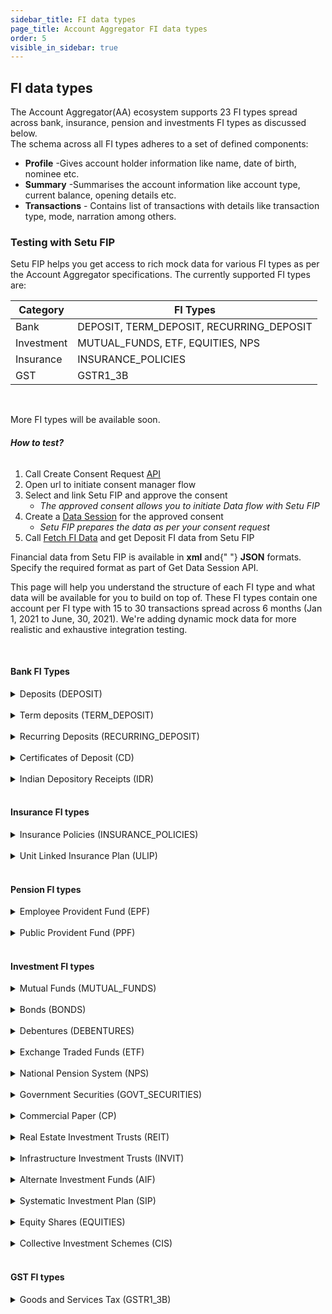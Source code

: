 ```yaml
---
sidebar_title: FI data types
page_title: Account Aggregator FI data types
order: 5
visible_in_sidebar: true
---
```


## FI data types

The Account Aggregator(AA) ecosystem supports 23 FI types spread across bank, insurance, pension and investments FI types as discussed below. <br/>
The schema across all FI types adheres to a set of defined components:

- **Profile** -Gives account holder information like name, date of birth, nominee etc.
- **Summary** -Summarises the account information like account type, current balance, opening details etc.
- **Transactions** - Contains list of transactions with details like transaction type, mode, narration among others.

### Testing with Setu FIP

Setu FIP helps you get access to rich mock data for various FI types as per the Account Aggregator specifications. The currently supported FI types are:

| **Category**  | **FI Types** |
| ------------- | ------------ |
| Bank          | DEPOSIT, TERM_DEPOSIT, RECURRING_DEPOSIT |
| Investment    | MUTUAL_FUNDS, ETF, EQUITIES, NPS |
| Insurance     | INSURANCE_POLICIES |
| GST           | GSTR1_3B |

<br/>

More FI types will be available soon.

###### **How to test?**

1. Call Create Consent Request [API](/data/account-aggregator/api-integration/consent-flow)
2. Open url to initiate consent manager flow
3. Select and link Setu FIP and approve the consent<br/>
   - _The approved consent allows you to initiate Data flow with Setu FIP_<br/>
4. Create a [Data Session](/data/account-aggregator/api-integration/data-apis#create-new-data-session-api) for the approved consent<br/>
   - _Setu FIP prepares the data as per your consent request_<br/>
5. Call [Fetch FI Data](/data/account-aggregator/api-integration/data-apis#create-new-data-session-api) and get Deposit FI data from Setu FIP<br/>

<Callout type="highlight">
  Financial data from Setu FIP is available in <strong>xml</strong> and{" "}
  <strong>JSON</strong> formats.
  <br /> Specify the required format as part of Get Data Session API.
</Callout>

<br />

This page will help you understand the structure of each FI type and what data will be available for you to build on top of. These FI types contain one account per FI type with 15 to 30 transactions spread across 6 months (Jan 1, 2021 to June, 30, 2021).
We're adding dynamic mock data for more realistic and exhaustive integration testing.

<br />

#### Bank FI Types

<Card padding="nano" shape="rounded">
  <details>
    <summary>
      <Text weight="600" marginBottom="none">
        Deposits (DEPOSIT)
      </Text>
    </summary>
    <CodeBlockWithCopy language="json">
      {`{
  "type" : "deposit",
  "masked_account_number": "XXXXXXX123",
  "link_ref_number": "123456789",
  "profile": {
    "holders": {
      "holder": [
        {
          "address": "4/1290, 785th Cross, 13rd Main, 7th Block, Bangalore - 569911",
          "ckycCompliance": "true",
          "dob": "24-07-1970",
          "email": "ram.sapan@gmail.com",
          "landline": "",
          "mobile": "91729391923",
          "name": "Ramkrishna Sapan",
          "nominee": "REGISTERED",
          "pan": "AAAPL1234C"
        }
      ],
      "type": "Single"
    }
  },
  "summary": {
    "balanceDateTime": "2021-06-22T13:20:00+05:30",
    "branch": "Jayanagar 7th Block",
    "currency": "INR",
    "currentBalance": "101666.33",
    "currentODLimit": "0",
    "drawingLimit": "0",
    "exchgeRate": "",
    "facility": "OD",
    "ifscCode": "APNB0001154",
    "micrCode": "500245646",
    "openingDate": "06-08-1999",
    "pending": {
      "amount": "0",
      "transactionType": "DEBIT"
    },
    "status": "ACTIVE",
    "type": "SAVINGS"
  },
  "transactions": {
    "endDate": "",
    "startDate": "",
    "transaction": [
      {
        "amount": "1239",
        "currentBalance": "62289.25",
        "mode": "UPI",
        "narration": "UPI/935314560764/getsimpl/simpl@axisbank/Axis Bank",
        "reference": "RFN00013383",
        "transactionTimestamp": "2021-04-01T13:20:14+05:30",
        "txnId": "M3258741",
        "type": "DEBIT",
        "valueDate": "2021-04-01"
      },
      .......
    ]
  }
}`}
    </CodeBlockWithCopy>
    <Element
      as="a"
      href="https://specifications.rebit.org.in/api_schema/account_aggregator/documentation/deposit_v1.2.html"
      target="_blank"
    >
      <Button kind="tertiary" padding="nano">
        View ReBIT schema &#8599;
      </Button>
    </Element>
  </details>
</Card>

<br />
<Card padding="nano" shape="rounded">
  <details>
    <summary>
      <Text weight="600" marginBottom="none">
        Term deposits (TERM_DEPOSIT)
      </Text>
    </summary>
    <CodeBlockWithCopy language="json">
      {`{
  "type": "term_deposit",
  "masked_account_number": "XXXXXXX123",
  "link_ref_number": "123456789",
  "profile": {
    "holders": {
      "holder": [
        {
          "address": "4/1290, 785th Cross, 13rd Main, 7th Block, Bangalore - 569911",
          "ckycCompliance": "true",
          "dob": "24-07-1970",
          "email": "ram.sapan@gmail.com",
          "landline": "",
          "mobile": "91729391923",
          "name": "Ramkrishna Sapan",
          "nominee": "REGISTERED",
          "pan": "AAAPL1234C"
        }
      ]
    }
  },
  "summary": {
    "accountType": "FIXED",
    "branch": "Jayanagar 7th Block",
    "compoundingFrequency": "HALF-YEARLY",
    "currentValue": "119845.90",
    "description": "",
    "ifsc": "APNB0001154",
    "interestComputation": "COMPOUND",
    "interestOnMaturity": "",
    "interestPayout": "HALF-YEARLY",
    "interestPeriodicPayoutAmount": "",
    "interestRate": "2",
    "maturityAmount": "10.0",
    "maturityDate": "12-11-2021",
    "openingDate": "06-08-2019",
    "principalAmount": "109890.98",
    "recurringAmount": "2453",
    "recurringDepositDay": "06-08-2019",
    "tenureDays": "180",
    "tenureMonths": "6",
    "tenureYears": "0.5"
  },
  "transactions": {
    "endDate": "",
    "startDate": "",
    "transaction": [
      {
        "amount": "1239",
        "currentBalance": "62289.25",
        "mode": "UPI",
        "narration": "UPI/935314560764/getsimpl/simpl@axisbank/Axis Bank",
        "reference": "RFN0TD0013383",
        "transactionTimestamp": "2021-04-01T13:20:14+05:30",
        "txnId": "TD3258741",
        "type": "DEBIT",
        "valueDate": "2021-04-01"
      },
      .......
    ]
  }
}`}
    </CodeBlockWithCopy>
    <Element
      as="a"
      href="https://specifications.rebit.org.in/api_schema/account_aggregator/documentation/term_deposit_v1.2.html"
      target="_blank"
    >
      <Button kind="tertiary" padding="nano">
        View ReBIT schema &#8599;
      </Button>
    </Element>
  </details>
</Card>

<br />
<Card padding="nano" shape="rounded">
  <details>
    <summary>
      <Text weight="600" marginBottom="none">
        Recurring Deposits (RECURRING_DEPOSIT)
      </Text>
    </summary>
    <CodeBlockWithCopy language="json">
      {`{
  "type": "recurring_deposit",
  "masked_account_number": "XXXXXXX123",
  "link_ref_number": "123456789",
  "profile": {
    "holders": {
      "holder": [
        {
          "address": "4/1290, 785th Cross, 13rd Main, 7th Block, Bangalore - 569911",
          "ckycCompliance": "true",
          "dob": "24-07-1970",
          "email": "ram.sapan@gmail.com",
          "landline": "",
          "mobile": "91729391923",
          "name": "Ramkrishna Sapan",
          "nominee": "REGISTERED",
          "pan": "AAAPL1234C"
        }
      ],
      "type": "JOINT"
    }
  },
  "summary": {
    "accountType": "FIXED",
    "branch": "Jayanagar 7th Block",
    "compoundingFrequency": "HALF-YEARLY",
    "currentValue": "119845.90",
    "description": "",
    "ifsc": "APNB0001154",
    "interestComputation": "COMPOUND",
    "interestOnMaturity": "",
    "interestPayout": "HALF-YEARLY",
    "interestPeriodicPayoutAmount": "",
    "interestRate": "2",
    "maturityAmount": "10.0",
    "maturityDate": "12-11-2021",
    "openingDate": "06-08-2019",
    "principalAmount": "109890.98",
    "recurringAmount": "2453",
    "recurringDepositDay": "06-08-2019",
    "tenureDays": "180",
    "tenureMonths": "6",
    "tenureYears": "0.5"
  },
  "transactions": {
    "endDate": "",
    "startDate": "",
    "transaction": [
      {
        "amount": "1239",
        "currentBalance": "62289.25",
        "mode": "UPI",
        "narration": "UPI/935314560764/getsimpl/simpl@axisbank/Axis Bank",
        "reference": "RFN0RD0013383",
        "transactionTimestamp": "2021-04-01T13:20:14+05:30",
        "txnId": "RD3258741",
        "type": "DEBIT",
        "valueDate": "2021-04-01"
      },
      .......
    ]
  }
}`}
    </CodeBlockWithCopy>
    <Element
      as="a"
      href="https://specifications.rebit.org.in/api_schema/account_aggregator/documentation/recurring_deposit_v1.2.html"
      target="_blank"
    >
      <Button kind="tertiary" padding="nano">
        View ReBIT schema &#8599;
      </Button>
    </Element>
  </details>
</Card>

<br />
<Card padding="nano" shape="rounded">
  <details>
    <summary>
      <Text weight="600" marginBottom="none">
        Certificates of Deposit (CD)
      </Text>
    </summary>
    <CodeBlockWithCopy language="json">
      {`{
  "type": "cd",
  "masked_account_number": "XXXXXXX123",
  "link_ref_number": "123456789",
  "profile": {
    "holders": {
      "holder": {
        "ckycCompliance": "true",
        "dematId": "Y68HS92S09S",
        "dob": "24-07-1980",
        "email": "manisha.34@gmail.com",
        "mobile": "91729391923",
        "name": "Manisha Vijayakumar",
        "nominee": "REGISTERED",
        "pan": "BYHPL1234T"
      }
    }
  },
  "summary": {
    "currentValue": "213000",
    "holdings": {
      "holding": {
        "companyName": "Deposits Registry Ltd.",
        "description": "",
        "faceValue": "230000",
        "isin": "DRL893455",
        "issueDate": "2021-02-12",
        "issuerName": "Mukesh Y",
        "lastTradedDate": "2021-04-12",
        "lastTradedRate": "2",
        "maturityDate": "2024-02-12",
        "scheme": "TERM",
        "symbol": "",
        "tenureDays": "120",
        "tenureMonths": "36",
        "tenureYears": "3",
        "yield": "6"
      },
      "type": "CD"
    },
    "investmentValue": "200000"
  },
  "transactions": {
    "endDate": "",
    "startDate": "",
    "transaction": [
      {
        "currency": "INR",
        "isin": "DRL893455",
        "narration": "",
        "otherTaxes": "34",
        "rate": "15000",
        "stt": "23",
        "totalCharge": "2450",
        "tradeValue": "1345",
        "transactionDateTime": "2021-01-12T13:20:00-05:00",
        "txnId": "CDR9084JED",
        "type": "BUY",
        "units": "1"
      },
      .......
    ]
  }
}`}
    </CodeBlockWithCopy>
    <Element
      as="a"
      href="https://specifications.rebit.org.in/api_schema/account_aggregator/documentation/cd.html"
      target="_blank"
    >
      <Button kind="tertiary" padding="nano">
        View ReBIT schema &#8599;
      </Button>
    </Element>
  </details>
</Card>

<br />
<Card padding="nano" shape="rounded">
  <details>
    <summary>
      <Text weight="600" marginBottom="none">
        Indian Depository Receipts (IDR)
      </Text>
    </summary>
    <CodeBlockWithCopy language="json">
      {`{
  "type": "idr",
  "masked_account_number": "XXXXXXX123",
  "link_ref_number": "123456789",
  "profile": {
    "holders": {
      "holder": {
        "ckycCompliance": "true",
        "dob": "24-07-1970",
        "email": "ram.sapan@gmail.com",
        "mobile": "91729391923",
        "name": "Ramkrishna Sapan",
        "nominee": "REGISTERED",
        "pan": "AAAPL1234C"
      }
    }
  },
  "summary": {
    "currentValue": "23459.0",
    "investment": {
      "holdings": {
        "holding": {
          "description": "",
          "investmentDateTime": "2021-04-12T13:20:00-05:00",
          "isin": "APNDR",
          "issuerName": "APNA Depository Receipts",
          "lastTradedPrice": "70",
          "rate": "6",
          "units": "30"
        },
        "type": "DEMAT"
      }
    },
    "investmentValue": "12000.0"
  },
  "transactions": {
    "endDate": "",
    "startDate": "",
    "transaction": [
      {
        "companyName": "",
        "exchange": "BSE",
        "isin": "INUS-000402625-0",
        "narration": "",
        "orderId": "ORD98703245",
        "otherCharges": "109",
        "rate": "8",
        "shareHolerEquityType": "COMMON-STOCK",
        "symbol": "",
        "totalCharge": "100",
        "tradeId": "TIDR76TY90",
        "tradeValue": "109",
        "transactionDateTime": "2021-04-12T13:20:00-05:00",
        "txnId": "M59555532",
        "type": "BUY",
        "units": "10"
      },
      .......
    ]
  }
}`}
    </CodeBlockWithCopy>
    <Element
      as="a"
      href="https://specifications.rebit.org.in/api_schema/account_aggregator/documentation/idr.html"
      target="_blank"
    >
      <Button kind="tertiary" padding="nano">
        View ReBIT schema &#8599;
      </Button>
    </Element>
  </details>
</Card>

<br />

#### Insurance FI types

<Card padding="nano" shape="rounded">
  <details>
    <summary>
      <Text weight="600" marginBottom="none">
        Insurance Policies (INSURANCE_POLICIES)
      </Text>
    </summary>
    <CodeBlockWithCopy language="json">
      {`{
  "type" : "insurance_policies",
  "masked_account_number": "XXXXXXX123",
  "link_ref_number": "123456789",
  "profile": {
    "holders": {
      "holder": [
        {
          "ckycCompliance": "true",
          "dob": "24-07-1980",
          "email": "manisha.34@gmail.com",
          "mobile": "91729391923",
          "name": "Manisha Vijayakumar",
          "nominee": "REGISTERED",
          "pan": "BYHPL1234T",
          "rank": "1"
        }
      ],
      "type": "JOINT"
    },
    "riders": {
      "rider": [
        {
          "policyEndDate": "12-03-2033",
          "policyStartDate": "12-03-2021",
          "premiumAmount": "1600000",
          "riderType": "Waiver of premium",
          "sumAssured": "1500000",
          "tenureMonths": "144",
          "tenureYears": "12"
        }
      ]
    }
  },
  "summary": {
    "contractClauses": {
      "contractClause": [
        {
          "amount": "75000",
          "conditions": "",
          "description": "",
          "exlcusions": "",
          "subLimit": "",
          "title": "Children Plan"
        }
      ]
    },
    "coverAmount": "1300000",
    "coverType": "BUILDING",
    "covers": {
      "cover": [
        {
          "amount": "120000",
          "description": ""
        }
      ]
    },
    "eiaNumber": "TY67HG5THL",
    "maturityBenefit": "",
    "maturityDate": "2004-04-12",
    "moneyBacks": {
      "moneyBack": [
        {
          "amount": "1000",
          "date": "12-03-28",
          "description": ""
        }
      ]
    },
    "policyName": "APNA Life Insurance",
    "policyNumber": "APNI789008",
    "policyStartDate": "12-03-2021",
    "policyType": "CHILDREN_PLAN",
    "premiumAmount": "1600000",
    "premiumFrequency": "HALF_YEARLY",
    "premiumPaymentMonths": "24",
    "premiumPaymentYears": "2",
    "sumAssured": "1500000",
    "tenureMonths": "144",
    "tenureYears": "12"
  },
  "transactions": {
    "endDate": "",
    "startDate": "",
    "transaction": [
      {
        "amount": "5000",
        "narration": "BIL/BPAY/001982030055/BSE ISIP/BSE000000034260 ",
        "txnDate": "2021-05-09T18:33:56+05:30",
        "txnId": "M69761383",
        "type": "BONUS"
      },
      .......
    ]
  }
}`}
    </CodeBlockWithCopy>
    <Element
      as="a"
      href="https://specifications.rebit.org.in/api_schema/account_aggregator/documentation/insurance_policies.html"
      target="_blank"
    >
      <Button kind="tertiary" padding="nano">
        View ReBIT schema &#8599;
      </Button>
    </Element>
  </details>
</Card>

<br />

<Card padding="nano" shape="rounded">
  <details>
    <summary>
      <Text weight="600" marginBottom="none">
        Unit Linked Insurance Plan (ULIP)
      </Text>
    </summary>
    <CodeBlockWithCopy language="json">
      {`{
  "type" : "ulip",
  "masked_account_number": "XXXXXXX123",
  "link_ref_number": "123456789",
  "profile": {
    "holders": {
      "type": "JOINT",
      "holder": {
        "ckycCompliance": "true",
        "dob": "24-07-1980",
        "email": "manisha.34@gmail.com",
        "mobile": "91729391923",
        "name": "Manisha Vijayakumar",
        "nominee": "REGISTERED",
        "pan": "BYHPL1234T",
        "dematId": "A8SD39DSD"
      }
    },
    "riders": {
      "rider": {
        "riderType": "Waiver of premium",
        "sumAssured": "1000",
        "tenureYears": "2",
        "tenureMonths": "24",
        "policyStartDate": "2021-01-12",
        "policyEndDate": "2023-01-12",
        "premiumAmount": "200000",
        "description": ""
      }
    }
  },
  "summary": {
    "type": "HEALTH",
    "productName": "HEALTH INSURANCE",
    "productDescription": "",
    "sumAssured": "209000",
    "tenureYears": "2",
    "tenureMonths": "24",
    "premiumAmount": "100",
    "policyStartDate": "2021-01-12",
    "policyMaturityDate": "2023-01-12",
    "premiumFrequency": "HALF_YEARLY",
    "premiumPaymentYears": "1",
    "premiumPaymentMonths": "12",
    "nextPremiumDueDate": "2021-01-12",
    "holdings": {
      "holding": {
        "name": "APNA Insurance",
        "type": "BALANCED",
        "units": "2",
        "cost": "200",
        "nav": "",
        "allocationPercentage": "4",
        "premiumAllocation": "5",
        "currentValue": "2090",
        "description": ""
      }
    }
  },
  "transactions": {
    "endDate": "",
    "startDate": "",
    "transaction": [
      {
        "txnDate": "2021-01-09T18:33:56+05:30",
        "txnId": "M69761383",
        "fundName": "",
        "units": "2",
        "nav": "10",
        "navDate": "2021-04-12",
        "cost": "1000",
        "premium": "200",
        "premiumAllocationCharge": "20",
        "otherCharges": "10",
        "type": "CHANGES_IN_MATURITY_DATE",
        "narration": ""
      },
      .......
    ]
  }
}`}
    </CodeBlockWithCopy>
    <Element
      as="a"
      href="https://specifications.rebit.org.in/api_schema/account_aggregator/documentation/others_ulip.html"
      target="_blank"
    >
      <Button kind="tertiary" padding="nano">
        View ReBIT schema &#8599;
      </Button>
    </Element>
  </details>
</Card>

<br />

#### Pension FI types

<Card padding="nano" shape="rounded">
  <details>
    <summary>
      <Text weight="600" marginBottom="none">
        Employee Provident Fund (EPF)
      </Text>
    </summary>
    <CodeBlockWithCopy language="json">
      {`{
  "type" : "epf",
  "masked_account_number": "XXXXXXX123",
  "link_ref_number": "123456789",
  "profile": {
    "holders": {
      "holder": {
        "ckycCompliance": "true",
        "dob": "24-07-1989",
        "email": "gpatel.1234@gmail.com",
        "mobile": "91729391923",
        "name": "Gurmeet Patel",
        "nominee": "REGISTERED",
        "pan": "BTHPL6749C"
      }
    }
  },
  "summary": {
    "currentBalance": "280000",
    "employeeBalance": "100000",
    "employerBalance": "200000",
    "establishmentId": "ISI-PS-23943",
    "establishmentName": "Public Services Ltd.",
    "openingDate": "2011-01-12",
    "totalBalance": "300300"
  },
  "transactions": {
    "endDate": "",
    "startDate": "",
    "transaction": [
      {
        "employeeDepositAmount": "1239",
        "employeeWithdrawalAmount": "500",
        "employerDepositAmount": "1000",
        "employerWithdrawalAmount": "100",
        "narration": "UPI/935314560764/getsimpl/simpl@axisbank/Axis Bank",
        "pensionFundAmount": "62289.25",
        "txnDate": "2021-04-01T13:20:14+05:30",
        "txnId": "M3258741",
        "type": "ADJUSTMENT"
      },
      .......
    ]
  }
}`}
    </CodeBlockWithCopy>
    <Element
      as="a"
      href="https://specifications.rebit.org.in/api_schema/account_aggregator/documentation/others_epf.html"
      target="_blank"
    >
      <Button kind="tertiary" padding="nano">
        View ReBIT schema &#8599;
      </Button>
    </Element>
  </details>
</Card>

<br />

<Card padding="nano" shape="rounded">
  <details>
    <summary>
      <Text weight="600" marginBottom="none">
        Public Provident Fund (PPF)
      </Text>
    </summary>
    <CodeBlockWithCopy language="json">
      {`{
  "type" : "ppf",
  "masked_account_number": "XXXXXXX123",
  "link_ref_number": "123456789",
  "profile": {
    "holders": {
      "holder": [
        {
          "ckycCompliance": "true",
          "dob": "24-07-1985",
          "email": "avinash.mishra@gmail.com",
          "mobile": "91729391923",
          "name": "Avinash Mishra",
          "nominee": "REGISTERED",
          "pan": "AAAPL6789C"
        }
      ],
      "type": "JOINT"
    }
  },
  "summary": {
    "branchAddr": "",
    "currenBalance": "1000000",
    "ifscCode": "APNB0001154",
    "maturityDate": "2021-12-12",
    "micrCode": "500245646",
    "openingDate": "2021-01-01",
    "status": "ACTIVE"
  },
  "transactions": {
    "endDate": "",
    "startDate": "",
    "transaction": [
      {
        "amount": "1239",
        "balance": "62289.25",
        "narration": "UPI/935314560764/getsimpl/simpl@axisbank/Axis Bank",
        "txnDate": "2021-04-01T13:20:14+05:30",
        "txnId": "M3258741",
        "type": "DEPOSIT",
        "valueDate": "2021-04-01"
      },
      .......
    ]
  }
}`}
    </CodeBlockWithCopy>
    <Element
      as="a"
      href="https://specifications.rebit.org.in/api_schema/account_aggregator/documentation/others_ppf.html"
      target="_blank"
    >
      <Button kind="tertiary" padding="nano">
        View ReBIT schema &#8599;
      </Button>
    </Element>
  </details>
</Card>

<br />

#### Investment FI types

<Card padding="nano" shape="rounded">
  <details>
    <summary>
      <Text weight="600" marginBottom="none">
        Mutual Funds (MUTUAL_FUNDS)
      </Text>
    </summary>
    <CodeBlockWithCopy language="json">
      {`{
  "type" : "mutual_funds",
  "masked_account_number": "XXXXXXX123",
  "link_ref_number": "123456789",
  "profile": {
    "holders": {
      "holder": {
        "address": "8/1492, 765th Cross, 12th Main, 18th Block, Bangalore - 569911",
        "ckycCompliance": "true",
        "dob": "24-07-1980",
        "email": "manisha.34@gmail.com",
        "landline": "",
        "mobile": "91729391923",
        "name": "Manisha Vijayakumar",
        "nominee": "REGISTERED",
        "pan": "BYHPL1234T"
      }
    }
  },
  "summary": {
    "currentValue": "156000",
    "investmentValue": "130000",
    "investment": {
      "holdings": {
        "holding": [
          {
            "FatcaStatus": "YES",
            "amc": "Apna Mutual Funds",
            "amfiCode": "APFMST123",
            "closingUnits": "26",
            "dividendType": "Cash",
            "folioNo": "876",
            "isin": "INUS-000402625-0",
            "lienUnits": "15",
            "lockingUnits": "12",
            "mode": "SIP",
            "nav": "512",
            "rate": "469",
            "registrar": "CAMS",
            "schemeCode": "APMFST",
            "ucc": "APMF",
            "units": "21"
          }
        ]
      }
    }
  },
  "transactions": {
    "endDate": "",
    "startDate": "",
    "transaction": [
      {
        "amc": "Apna Mutual Funds",
        "amfiCode": "",
        "amount": "",
        "closingUnits": "",
        "executionDate": "2002-09-24",
        "fundType": "EQUITY",
        "isin": "INUS-000402625-0",
        "lienUnits": "",
        "lock-inDays": "",
        "lock-inFlag": "",
        "mode": "DEMAT",
        "narration": "",
        "nav": "",
        "navDate": "2020-09-24",
        "orderDate": "2002-09-24",
        "registrar": "CAMS",
        "schemeCategory": "AGGRESSIVE_HYBRID_FUND",
        "schemeCode": "APMFST",
        "schemeOption": "REINVEST",
        "schemePlan": "DIRECT",
        "schemeTypes": "DEBT_SCHEMES",
        "txnId": "M6328NDS",
        "type": "BUY",
        "ucc": ""
      },
      .......
    ]
  }
}`}
    </CodeBlockWithCopy>
    <Element
      as="a"
      href="https://specifications.rebit.org.in/api_schema/account_aggregator/documentation/mutual_funds.html"
      target="_blank"
    >
      <Button kind="tertiary" padding="nano">
        View ReBIT schema &#8599;
      </Button>
    </Element>
  </details>
</Card>

<br />

<Card padding="nano" shape="rounded">
  <details>
    <summary>
      <Text weight="600" marginBottom="none">
        Bonds (BONDS)
      </Text>
    </summary>
    <CodeBlockWithCopy language="json">
      {`{
  "type" : "bonds",
  "masked_account_number": "XXXXXXX123",
  "link_ref_number": "123456789",
  "profile": {
    "holders": {
      "holder": {
        "ckycCompliance": "true",
        "dematId": "Y68HS92S09S",
        "dob": "24-07-1980",
        "email": "manisha.34@gmail.com",
        "mobile": "91729391923",
        "name": "Manisha Vijayakumar",
        "nominee": "REGISTERED",
        "pan": "BYHPL1234T"
      }
    }
  },
  "summary": {
    "currentValue": "205000",
    "holdings": {
      "holding": {
        "accruedInterestAmount": "4",
        "autionDate": "2021-04-30",
        "compoundingFrequency": "HALF_YEARLY",
        "coupanComputation": "COMPOUND",
        "coupanPaymentDate": "2021-04-12",
        "couponRate": "6",
        "creditRating": "615",
        "creditRatingAgency": "CIBIL",
        "description": "",
        "faceValue": "19",
        "interestOnMaturity": "3",
        "interestPayout": "HALF_YEARLY",
        "isin": "DGRL893455",
        "issueDate": "2021-01-12",
        "issueRate": "",
        "issuerName": "Mukesh G",
        "lastTradedDate": "2021-03-12",
        "lastTradedRate": "6",
        "maturityDate": "2021-12-12",
        "principleAmount": "200000",
        "scheme": "FIXED_INTEREST_RATE",
        "symbol": "",
        "taxable": "true",
        "tenureDays": "120",
        "tenureMoths": "36",
        "tenureYears": "3",
        "units": "34"
      }
    },
    "investmentValue": "200000"
  },
  "transactions": {
    "endDate": "",
    "startDate": "",
    "transaction": [
      {
        "currency": "INR",
        "isin": "DRL893455",
        "narration": "",
        "otherTaxes": "34",
        "rate": "15000",
        "totalCharge": "2450",
        "tradeValue": "1345",
        "transactionDateTime": "2021-01-12T13:20:00-05:00",
        "txnId": "CDR9084JED",
        "type": "BUY",
        "units": "1"
      },
      .......
    ]
  }
}`}
    </CodeBlockWithCopy>
    <Element
      as="a"
      href="https://specifications.rebit.org.in/api_schema/account_aggregator/documentation/bonds.html"
      target="_blank"
    >
      <Button kind="tertiary" padding="nano">
        View ReBIT schema &#8599;
      </Button>
    </Element>
  </details>
</Card>

<br />

<Card padding="nano" shape="rounded">
  <details>
    <summary>
      <Text weight="600" marginBottom="none">
        Debentures (DEBENTURES)
      </Text>
    </summary>
    <CodeBlockWithCopy language="json">
      {`{
  "type" : "debentures",
  "masked_account_number": "XXXXXXX123",
  "link_ref_number": "123456789",
  "profile": {
    "holders": {
      "holder": {
        "ckycCompliance": "true",
        "dematId": "Y68HS92S09S",
        "dob": "24-07-1985",
        "email": "sushila_rama.90@gmail.com",
        "mobile": "91729391923",
        "name": "Sushila Rama",
        "nominee": "REGISTERED",
        "pan": "BYHPL1234T"
      }
    }
  },
  "summary": {
    "currentValue": "205000",
    "holdings": {
      "holding": {
        "coupon": "",
        "creditRating": "615",
        "description": "",
        "faceValue": "19",
        "fixedIncomePortfolio": "",
        "isin": "DGRL893455",
        "issueDate": "2021-01-12",
        "issuerName": "Mukesh G",
        "lastTradedDate": "2021-04-12",
        "lastTradedRate": "2",
        "maturityDate": "2024-02-12",
        "principleAmount": "200000",
        "symbol": "",
        "taxable": "YES",
        "tenureDays": "120",
        "tenureMoths": "36",
        "tenureYears": "3",
        "units": "34",
        "yield": "6"
      }
    },
    "investmentValue": "200000"
  },
  "transactions": {
    "endDate": "",
    "startDate": "",
    "transaction": [
      {
        "currency": "INR",
        "isin": "DRL893455",
        "otherTaxes": "34",
        "rate": "15000",
        "totalCharge": "2450",
        "tradeValue": "1345",
        "transactionDateTime": "2021-01-12T13:20:00-05:00",
        "txnId": "CDR9084JED",
        "type": "BUY",
        "units": "1"
      },
      .......
    ]
  }
}`}
    </CodeBlockWithCopy>
    <Element
      as="a"
      href="https://specifications.rebit.org.in/api_schema/account_aggregator/documentation/debentures.html"
      target="_blank"
    >
      <Button kind="tertiary" padding="nano">
        View ReBIT schema &#8599;
      </Button>
    </Element>
  </details>
</Card>

<br />

<Card padding="nano" shape="rounded">
  <details>
    <summary>
      <Text weight="600" marginBottom="none">
        Exchange Traded Funds (ETF)
      </Text>
    </summary>
    <CodeBlockWithCopy language="json">
      {`{
  "type" : "etf",
  "masked_account_number": "XXXXXXX123",
  "link_ref_number": "123456789",
  "profile": {
    "holders": {
      "holder": {
        "ckycCompliance": "true",
        "dematId": "Y68HS92S09S",
        "dob": "24-07-1985",
        "email": "sushila_rama.90@gmail.com",
        "mobile": "91729391923",
        "name": "Sushila Rama",
        "nominee": "REGISTERED",
        "pan": "BYHPL1234T",
        "dematId": "1234567898765432",
        "dpId": "12345678",
        "boId": "98765432",
        "brokerName": "SETU BROKERS LIMITED"
      }
    }
  },
  "summary": {
    "investmentValue": "200000",
    "currentValue": "250000",
    "investment": {
      "holdings": {
        "holding": {
          "folioNo": "876",
          "dematId": "Y68HS92S09S",
          "schemeName": "FIXED_INTEREST",
          "dpId": "DP786TYH",
          "units": "30",
          "isin": "INUS-000402625-0",
          "mode": "DEMAT",
          "rate": "20",
          "nav": "",
          "lastNavDate": "2021-04-12",
          "symbol": "",
          "description": ""
        }
      }
    }
  },
  "transactions": {
    "endDate": "",
    "startDate": "",
    "transaction": [
      {
        "txnId": "HY63944T6",
        "isin": "INUS-000402625-0",
        "transactionDateTime": "2021-01-12T13:20:00-05:00",
        "units": "20",
        "amount": "3000.0",
        "schemeName": "FIXED_INTEREST",
        "dpId": "DP786TYH",
        "schemeMinLotSize": "",
        "faceValueofUnits": "40.0",
        "nav": "",
        "type": "BUY",
        "orderDate": "2021-01-12",
        "executionDate": "2021-01-12",
        "mode": "DEMAT",
        "narration": "",
      },
      .......
    ]
  }
}`}
    </CodeBlockWithCopy>
    <Element
      as="a"
      href="https://specifications.rebit.org.in/api_schema/account_aggregator/documentation/etf.html"
      target="_blank"
    >
      <Button kind="tertiary" padding="nano">
        View ReBIT schema &#8599;
      </Button>
    </Element>
  </details>
</Card>

<br />

<Card padding="nano" shape="rounded">
  <details>
    <summary>
      <Text weight="600" marginBottom="none">
        National Pension System (NPS)
      </Text>
    </summary>
    <CodeBlockWithCopy language="json">
      {`{
  "type" : "nps",
  "masked_account_number": "XXXXXXX123",
  "link_ref_number": "123456789",
  "profile": {
    "holders": {
      "holder": {
        "ckycCompliance": "true",
        "pranId": "Y68HS92S09S",
        "dob": "24-07-1985",
        "email": "sushila_rama.90@gmail.com",
        "mobile": "91729391923",
        "name": "Sushila Rama",
        "nominee": "REGISTERED",
        "pan": "BYHPL1234T"
      }
    }
  },
  "summary": {
    "currentValue": "150000",
    "tier1NAVDate": "2021-01-12",
    "tier2NAVDate": "",
    "debtAssetValue": "100000",
    "equityAssetValue": "10000",
    "otherAssetValue": "400000",
    "openingDate": "2021-01-12",
    "status": "ACTIVE",
    "tier1Status": "ACTIVE",
    "tier2Status": "INACTIVE",
    "schemeChoices": {
      "schemeChoice": [
        {
          "allocationPercent": "9",
          "pfmId": "PTRG5665DS",
          "pfmName": "FELIX FM Ltd.",
          "schemeId": "FPRT78092",
          "schemeName": "INTEREST"
        }
      ]
    },
    "holdings": {
      "tier1Holdings": {
        "schemePreferenceType": "ACTIVE",
        "freeUnits": "20",
        "investmentCost": "200000",
        "investmentValue": "180000",
        "tier1Holding": [
          {
            "amount": "100",
            "amountInTransition": "2000",
            "blockedUnits": "20",
            "freeUnits": "30",
            "nav": "",
            "schemeId": "FPRT78092",
            "schemeName": "INTEREST",
            "totalUnits": "300",
            "totalValueOfScheme": "350000"
          }
        ]
      },
      "tier2Holdings": {
        "schemePreferenceType": "INACTIVE",
        "freeUnits": "",
        "investmentCost": "",
        "investmentValue": "",
        "tier2Holding": {
          "amount": "",
          "amountInTransition": "",
          "blockedUnits": "",
          "freeUnits": "",
          "nav": "",
          "schemeId": "",
          "schemeName": "",
          "totalUnits": "",
          "totalValueOfScheme": ""
        }
      }
    }
  },
  "transactions": {
    "endDate": "",
    "startDate": "",
    "tier1SchemeTransactions": {
      "tier1SchemeTransaction": [
        {
          "txnId": "NSD7HS93MSD",
          "txnDate": "2021-01-12",
          "type": "ADJUSTMENT",
          "narration": "",
          "schemeId": "FPRT78092",
          "schemeName": "INTEREST",
          "allocationPercent": "8",
          "amount": "1000",
          "nav": "",
          "units": "10",
          "cumulativeUnits": "14"
        },
        .....
      ]
    },
    "tier2SchemeTransactions": {
      "tier2SchemeTransaction": {
        "txnId": "",
        "txnDate": "",
        "type": "",
        "schemeId": "",
        "schemeName": "",
        "narration": "",
        "allocationPercent": "",
        "amount": "",
        "nav": "",
        "units": "",
        "cumulativeUnits": ""
      }
    },
    "tier1InvestmentTransactions": {
      "tier1InvestmentTransaction": [
        {
          "txnId": "AW8934HA0A",
          "txnDate": "2021-01-12",
          "type": "CONTRIBUTION",
          "narration": "",
          "subscriberContribution": "200",
          "employerContribution": "200",
          "totalContribution": "400"
        },
        .....
      ]
    },
    "tier2InvestmentTransactions": {
      "tier2InvestmentTransaction": {
        "txnId": "",
        "txnDate": "",
        "type": "",
        "narration": "",
        "subscriberContribution": "",
        "employerContribution": "0",
        "totalContribution": ""
      }
    }
}`}
    </CodeBlockWithCopy>
    <Element
      as="a"
      href="https://specifications.rebit.org.in/api_schema/account_aggregator/documentation/nps.html"
      target="_blank"
    >
      <Button kind="tertiary" padding="nano">
        View ReBIT schema &#8599;
      </Button>
    </Element>
  </details>
</Card>

<br />

<Card padding="nano" shape="rounded">
  <details>
    <summary>
      <Text weight="600" marginBottom="none">
        Government Securities (GOVT_SECURITIES)
      </Text>
    </summary>
    <CodeBlockWithCopy language="json">
      {`{
  "type" : "govt_securities",
  "masked_account_number": "XXXXXXX123",
  "link_ref_number": "123456789",
  "profile": {
    "holders": {
      "holder": {
        "ckycCompliance": "true",
        "dematId": "Y68HS92S09S",
        "dob": "24-07-1980",
        "email": "manisha.34@gmail.com",
        "mobile": "91729391923",
        "name": "Manisha Vijayakumar",
        "nominee": "REGISTERED",
        "pan": "BYHPL1234T"
      }
    }
  },
  "summary": {
    "currentValue": "205000",
    "holdings": {
      "holding": {
        "accruedInterestAmount": "4",
        "autionDate": "2021-04-30",
        "compoundingFrequency": "HALF_YEARLY",
        "coupanComputation": "COMPOUND",
        "coupanPaymentDate": "2021-04-12",
        "couponRate": "6",
        "creditRating": "615",
        "creditRatingAgency": "CIBIL",
        "description": "",
        "faceValue": "19",
        "interestOnMaturity": "3",
        "interestPayout": "HALF_YEARLY",
        "isin": "DGRL893455",
        "issueDate": "2021-01-12",
        "issueRate": "",
        "issuerName": "Mukesh G",
        "lastTradedDate": "2021-03-12",
        "lastTradedRate": "6",
        "maturityDate": "2021-12-12",
        "principleAmount": "200000",
        "scheme": "FIXED_INTEREST_RATE",
        "symbol": "",
        "taxable": "true",
        "tenureDays": "120",
        "tenureMoths": "36",
        "tenureYears": "3",
        "units": "34"
      }
    },
    "investmentValue": "200000"
  },
  "transactions": {
    "endDate": "",
    "startDate": "",
    "transaction": [
      {
        "currency": "INR",
        "isin": "DRL893455",
        "narration": "",
        "otherTaxes": "34",
        "rate": "15000",
        "totalCharge": "2450",
        "tradeValue": "1345",
        "transactionDateTime": "2021-01-12T13:20:00-05:00",
        "txnId": "CDR9084JED",
        "type": "BUY",
        "units": "1"
      },
      .......
    ]
  }
}`}
    </CodeBlockWithCopy>
    <Element
      as="a"
      href="https://specifications.rebit.org.in/api_schema/account_aggregator/documentation/govt_securities.html"
      target="_blank"
    >
      <Button kind="tertiary" padding="nano">
        View ReBIT schema &#8599;
      </Button>
    </Element>
  </details>
</Card>

<br />

<Card padding="nano" shape="rounded">
  <details>
    <summary>
      <Text weight="600" marginBottom="none">
        Commercial Paper (CP)
      </Text>
    </summary>
    <CodeBlockWithCopy language="json">
      {`{
  "type" : "cp",
  "masked_account_number": "XXXXXXX123",
  "link_ref_number": "123456789",
  "profile": {
    "holders": {
      "holder": {
        "ckycCompliance": "true",
        "dematId": "Y68HS92S09S",
        "dob": "24-07-1980",
        "email": "manisha.34@gmail.com",
        "mobile": "91729391923",
        "name": "Manisha Vijayakumar",
        "nominee": "REGISTERED",
        "pan": "BYHPL1234T"
      }
    }
  },
  "summary": {
    "currentValue": "205000",
    "investment": {
      "holdings": {
        "holding": {
          "auctionDate": "2004-04-30",
          "creditRating": "615",
          "creditRatingAgency": "CIBIL",
          "currentValue": "205000",
          "description": "",
          "faceValue": "19",
          "investmentValue": "200000",
          "isin": "DGRL893455",
          "issueDate": "2021-01-12",
          "issuerName": "Mukesh G",
          "maturityDate": "2021-12-12",
          "principleAmount": "200000",
          "scheme": "FIXED_INTEREST_RATE",
          "symbol": "",
          "tenureDays": "120",
          "tenureMoths": "36",
          "tenureYears": "3",
          "units": "34"
        }
      }
    },
    "investmentValue": "200000"
  },
  "transactions": {
    "endDate": "",
    "startDate": "",
    "transaction": [
      {
        "currency": "INR",
        "isin": "DRL893455",
        "narration": "",
        "otherTaxes": "34",
        "rate": "15000",
        "totalCharge": "2450",
        "tradeValue": "1345",
        "transactionDateTime": "2021-01-12T13:20:00-05:00",
        "txnId": "CDR9084JED",
        "type": "BUY",
        "units": "1"
      },
      .......
    ]
  }
}`}
    </CodeBlockWithCopy>
    <Element
      as="a"
      href="https://specifications.rebit.org.in/api_schema/account_aggregator/documentation/cp.html"
      target="_blank"
    >
      <Button kind="tertiary" padding="nano">
        View ReBIT schema &#8599;
      </Button>
    </Element>
  </details>
</Card>

<br />

<Card padding="nano" shape="rounded">
  <details>
    <summary>
      <Text weight="600" marginBottom="none">
        Real Estate Investment Trusts (REIT)
      </Text>
    </summary>
    <CodeBlockWithCopy language="json">
      {`{
  "type" : "reit",
  "masked_account_number": "XXXXXXX123",
  "link_ref_number": "123456789",
  "profile": {
    "holders": {
      "holder": {
        "ckycCompliance": "true",
        "dematId": "Y68HS92S09S",
        "dob": "24-07-1985",
        "email": "n.chopra123@gmail.com",
        "mobile": "91729391923",
        "name": "Neeraj Chopra",
        "nominee": "REGISTERED",
        "pan": "BTYOL1234T"
      },
      "type": "JOINT"
    }
  },
  "summary": {
    "currentValue": "20.0",
    "investment": {
      "holdings": {
        "holding": {
          "description": "",
          "investmentDateTime": "2004-04-12T13:20:00-05:00",
          "isin": "",
          "issuerName": "",
          "lastClosingRate": "234.09",
          "nomineeStatus": "REGISTERED",
          "rate": "20.0",
          "totalNumberUnits": "10"
        }
      }
    },
    "investmentValue": "10.0"
  },
  "transactions": {
    "endDate": "",
    "startDate": "",
    "transaction": [
      {
        "exchange": "",
        "isin": "",
        "issuerName": "",
        "narration": "",
        "numUnitsTransacted": "10",
        "otherCharges": "10.0",
        "price": "100",
        "symbol": "",
        "totalCharge": "200.0",
        "tradeValue": "230.05",
        "transactionDateTime": "2021-04-12T13:20:00-05:00",
        "transactionDescription": "",
        "txnId": "",
        "unitsType": ""
      },
      .......
    ]
  }
}`}
    </CodeBlockWithCopy>
    <Element
      as="a"
      href="https://specifications.rebit.org.in/api_schema/account_aggregator/documentation/reit.html"
      target="_blank"
    >
      <Button kind="tertiary" padding="nano">
        View ReBIT schema &#8599;
      </Button>
    </Element>
  </details>
</Card>

<br />

<Card padding="nano" shape="rounded">
  <details>
    <summary>
      <Text weight="600" marginBottom="none">
        Infrastructure Investment Trusts (INVIT)
      </Text>
    </summary>
    <CodeBlockWithCopy language="json">
      {`{
  "type" : "invit",
  "masked_account_number": "XXXXXXX123",
  "link_ref_number": "123456789",
  "profile": {
    "holders": {
      "holder": {
        "ckycCompliance": "true",
        "dematId": "Y68HS92S09S",
        "dob": "24-07-1985",
        "email": "n.chopra123@gmail.com",
        "mobile": "91729391923",
        "name": "Neeraj Chopra",
        "nominee": "REGISTERED",
        "pan": "BTYOL1234T"
      }
    }
  },
  "summary": {
    "investment": {
      "holdings": {
        "holding": {
          "description": "",
          "investmentDateTime": "2017-12-31T16:20:00-04:00",
          "isin": "",
          "issuerName": "",
          "lastClosingRate": "234.09",
          "rate": "20.0",
          "totalNumberUnits": "10"
        }
      }
    },
    "currentValue": "20.0",
    "investmentValue": "10.0"
  },
  "transactions": {
    "endDate": "",
    "startDate": "",
    "transaction": [
      {
        "exchange": "",
        "isin": "",
        "issuerName": "",
        "numUnitsTransacted": "10",
        "otherCharges": "10.0",
        "price": "100",
        "symbol": "",
        "totalCharge": "200.0",
        "tradeValue": "230.05",
        "transactionDateTime": "2017-12-31T16:20:00-04:00",
        "transactionDescription": "",
        "txnId": "",
        "unitsType": ""
      },
      .......
    ]
  }
}`}
    </CodeBlockWithCopy>
    <Element
      as="a"
      href="https://specifications.rebit.org.in/api_schema/account_aggregator/documentation/invit.html"
      target="_blank"
    >
      <Button kind="tertiary" padding="nano">
        View ReBIT schema &#8599;
      </Button>
    </Element>
  </details>
</Card>

<br />

<Card padding="nano" shape="rounded">
  <details>
    <summary>
      <Text weight="600" marginBottom="none">
        Alternate Investment Funds (AIF)
      </Text>
    </summary>
    <CodeBlockWithCopy language="json">
      {`{
  "type" : "aif",
  "masked_account_number": "XXXXXXX123",
  "link_ref_number": "123456789",
  "profile": {
    "holders": {
      "holder": {
        "ckycCompliance": "true",
        "dematId": "",
        "dob": "2002-09-24",
        "email": "qwgmail.com",
        "mobile": "91729391923",
        "name": "",
        "nominee": "NOT-REGISTERED",
        "pan": "AAAPL1234C"
      }
    }
  },
  "summary": {
     "currentValue": "20.0",
    "investment": {
      "holdings": {
        "holding": {
          "description": "",
          "holdingPeriod": "",
          "issuerName": "",
          "lastValuationDate": "2002-09-24",
          "mtmOnLastValuation": "200",
          "purchaseDate": "2002-09-24",
          "purchasePrice": "20.0",
          "typeOfSecurity": "LISTED-EQUITY",
          "valuationMethodology": ""
        }
      }
    },
    "investmentValue": "10.0",
    "totalNumUnitsIssued": "20"
  },
  "transactions": {
    "endDate": "",
    "startDate": "",
    "transaction": [
      {
        "fundFeesPaymentAmount": "10.0",
        "fundFeesPaymentDate": "2002-09-24",
        "investmentDateTime": "2004-04-12T13:20:00-05:00",
        "investmentValue": "20.0",
        "nameofAsset": "",
        "narration": "",
        "paymentInvestorAmount": "40.0",
        "paymentInvestorDate": "2002-09-24",
        "reInvestmentDate": "2002-09-24",
        "reInvestmentValue": "30.0",
        "redemptionDate": "2002-09-24",
        "redemptionValue": "23.0",
        "taxPaidDate": "2002-09-24",
        "taxPaidValue": "20.0",
        "txnId": ""
      },
      .......
    ]
  }
}`}
    </CodeBlockWithCopy>
    <Element
      as="a"
      href="https://specifications.rebit.org.in/api_schema/account_aggregator/documentation/aif.html"
      target="_blank"
    >
      <Button kind="tertiary" padding="nano">
        View ReBIT schema &#8599;
      </Button>
    </Element>
  </details>
</Card>

<br />

<Card padding="nano" shape="rounded">
  <details>
    <summary>
      <Text weight="600" marginBottom="none">
        Systematic Investment Plan (SIP)
      </Text>
    </summary>
    <CodeBlockWithCopy language="json">
      {`{
  "type" : "sip",
  "masked_account_number": "XXXXXXX123",
  "link_ref_number": "123456789",
  "profile": {
    "holders": {
      "holders": {
      "holder": [
        {
          "ckycCompliance": "true",
          "dematId": "Y68HS92S09S",
          "dob": "24-07-1980",
          "email": "manisha.34@gmail.com",
          "mobile": "91729391923",
          "name": "Manisha Vijayakumar",
          "nominee": "REGISTERED",
          "pan": "BYHPL1234T"
        }
      ],
      "type": "JOINT"
    }
  },
  "summary": {
    "currentValue": "76880",
    "folioNo": "876",
    "holdings": {
      "holding": {
        "amc": "Apna Mutual Funds",
        "amfiCode": "APFMST123",
        "amount": "3000",
        "ceasedDate": "",
        "completeInstalments": "500",
        "creationDate": "2021-01-12",
        "devidentType": "",
        "email": "manisha.34@gmail.com",
        "folioNo": "876",
        "frequency": "10",
        "holder1Name": "Manisha Vijayakumar",
        "holder2Name": "",
        "holdingType": "SOLE",
        "instalmentDay": "45",
        "isin": "INUS-000402625-0",
        "lastInstalmentDate": "2021-04-12",
        "modificationDate": "",
        "nav": "",
        "nextInstalmentDate": "2021-06-12",
        "nominee": "OTHERS",
        "pendingInstalments": "450",
        "registrar": "CAMS",
        "schemeCode": "APMFST",
        "ucc": "APMF",
        "units": "10",
        "value": "20"
      }
    },
    "investmentValue": "100000",
    "investments": {
      "investment": {
        "endDate": "2021-12-12",
        "startDate": "2021-01-12",
        "type": "SOLE"
      },
      "issueDate": "2021-01-12",
      "maturityDate": "2021-12-12",
      "type": "SOLE"
    }
  },
  "transactions": {
    "endDate": "",
    "startDate": "",
    "transaction": [
      {
        "amc": "",
        "amfiCode": "",
        "amount": "200",
        "cost": "600",
        "folioNo": "",
        "isin": "",
        "narration": "",
        "nav": "",
        "scheme": "",
        "stt": "",
        "txnDate": "2021-04-12T13:20:00-05:00",
        "txnId": "",
        "type": "BUY",
        "ucc": "",
        "units": ""
      },
      .......
    ]
  }
}`}
    </CodeBlockWithCopy>
    <Element
      as="a"
      href="https://specifications.rebit.org.in/api_schema/account_aggregator/documentation/sip.html"
      target="_blank"
    >
      <Button kind="tertiary" padding="nano">
        View ReBIT schema &#8599;
      </Button>
    </Element>
  </details>
</Card>

<br />

<Card padding="nano" shape="rounded">
  <details>
    <summary>
      <Text weight="600" marginBottom="none">
        Equity Shares (EQUITIES)
      </Text>
    </summary>
    <CodeBlockWithCopy language="json">
      {`{
  "type" : "equities",
  "masked_account_number": "XXXXXXX123",
  "link_ref_number": "123456789",
  "profile": {
    "holders": {
      "holder": [
        {
          "ckycCompliance": "true",
          "dob": "24-07-1985",
          "email": "sushila_rama.90@gmail.com",
          "mobile": "91729391923",
          "name": "Sushila Rama",
          "nominee": "REGISTERED",
          "pan": "BYHPL1234T",
          "dematId": "1234567898765432",
          "dpId": "12345678",
          "boId": "98765432",
          "brokerName": "SETU BROKERS LIMITED"
        }
      ]
    }
  },
  "summary": {
    "investment": {
      "holdings": {
        "holding": {
          "description": "",
          "investmentDateTime": "2004-04-12T13:20:00-05:00",
          "isin": "",
          "issuerName": "",
          "lastTradedPrice": "",
          "rate": "",
          "units": ""
        },
        "type": "DEMAT"
      }
    },
    "currentValue": "20.0",
    "investmentValue": "10.0"
  },
  "transactions": {
    "endDate": "",
    "startDate": "",
    "transaction": [
      {
        "companyName": "",
        "equityCategory": "CURRENCY_DERIVATIVES",
        "exchange": "BSE",
        "instrumentType": "OPTIONS",
        "isin": "",
        "narration": "",
        "optionType": "CALL",
        "orderId": "",
        "otherCharges": "",
        "rate": "",
        "shareHolderEquityType": "",
        "strikePrice": "700",
        "symbol": "",
        "totalCharge": "",
        "tradeValue": "",
        "transactionDateTime": "2004-04-12T13:20:00-05:00",
        "txnId": "",
        "type": "BUY",
        "units": ""
      },
      .......
    ]
  }
}`}
    </CodeBlockWithCopy>
    <Element
      as="a"
      href="https://specifications.rebit.org.in/api_schema/account_aggregator/documentation/equities.html"
      target="_blank"
    >
      <Button kind="tertiary" padding="nano">
        View ReBIT schema &#8599;
      </Button>
    </Element>
  </details>
</Card>

<br />

<Card padding="nano" shape="rounded">
  <details>
    <summary>
      <Text weight="600" marginBottom="none">
        Collective Investment Schemes (CIS)
      </Text>
    </summary>
    <CodeBlockWithCopy language="json">
      {`{
  "type" : "cis",
  "masked_account_number": "XXXXXXX123",
  "link_ref_number": "123456789",
  "profile": {
    "holders": {
      "holder": [
        {
          "ckycCompliance": "true",
          "dematId": "Y68HS92S09S",
          "dob": "24-07-1985",
          "email": "n.chopra123@gmail.com",
          "mobile": "91729391923",
          "name": "Neeraj Chopra",
          "nominee": "REGISTERED",
          "pan": "BTYOL1234T"
        }
      ]
    }
  },
  "summary": {
    "currentValue": "130000.0",
    "investment": {
      "holdings": {
        "holding": {
          "closingUnits": "12",
          "folioNo": "876",
          "isin": "INUS-000402625-0",
          "mode": "DEMAT",
          "nav": "72",
          "rate": "6",
          "ucc": "",
          "units": "10"
        }
      }
    },
    "investmentValue": "100000.0"
  },
  "transactions": {
    "endDate": "",
    "startDate": "",
    "transaction": [
      {
        "amount": "200",
        "closingUnits": "12",
        "dividendType": "INTERIM-DIVIDENT",
        "executionDate": "2021-01-04",
        "isin": "INUS-000402625-0",
        "mode": "DEMAT",
        "narration": "",
        "nav": "150",
        "navDate": "2021-01-04",
        "orderDate": "2021-01-04",
        "schemeCode": "YSUDH83BS",
        "transactionDateTime": "2021-01-04T13:20:00-05:00",
        "txnId": "I3BSDFPS76",
        "type": "AMALGAMATION",
        "ucc": ""
      },
      .......
    ]
  }
}`}
    </CodeBlockWithCopy>
    <Element
      as="a"
      href="https://specifications.rebit.org.in/api_schema/account_aggregator/documentation/cis.html"
      target="_blank"
    >
      <Button kind="tertiary" padding="nano">
        View ReBIT schema &#8599;
      </Button>
    </Element>
  </details>
</Card>

<br />

#### GST FI types

<Card padding="nano" shape="rounded">
  <details>
    <summary>
      <Text weight="600" marginBottom="none">
        Goods and Services Tax (GSTR1_3B)
      </Text>
    </summary>
    <CodeBlockWithCopy language="json">
      {`{
  "Account": {
    "maskedGstinNumber": "maskedGstinNumber1",
    "version": "1.0.0",
    "linkedAccRef": "linkedAccRef1",
    "type": "gstr1_3b",
    "Profile": {
      "BusinessDetails": {
        "lgnm": "Anupam Mukherjee",
        "apprvdt": "2017-09-30",
        "iscmp": "Yes",
        "dty": "Normal",
        "sts": "Active",
        "trdnm": "Packaging",
        "CategoryList": {
          "cat": [
            "Suppliers making supplies referred to in clause (b) of paragraph 6 of Schedule II",
            "Others"
          ]
        }
      },
      "PlaceofBusiness": {
        "Address": {
          "bno": "31/1",
          "flno": "III",
          "bnm": "Venu Building",
          "st": "Krishna Reddy Layout",
          "loc": "Phase-II",
          "stcd": "Karnataka",
          "dst": "Mysore",
          "pncd": "560100",
          "NatureOfBusinessList": {
            "ntr": ["BONDED_WAREHOUSE", "FACTORY_OR_MANUFACTURING", "INPUT_SERVICE_DISTRIBUTOR"]
          }
        }
      }
    },
    "Transactions": {
      "strdt": "2023-01-01",
      "endt": "2023-05-31",
      "Gstr1Details": {
        "gstr1": {
          "ret_prd": "042021",
          "dof": "01-JAN-2021",
          "status": "PROCESSED",
          "filingFrequency": "MONTHLY",
          "b2b_dtls": {
            "b2b": {
              "ctin": "01AABCE2207R1Z5",
              "inum": "S008400",
              "idt": "24-11-2016",
              "val": "729248.16",
              "pos": "06",
              "rchrg": "N",
              "inv_typ": "R",
              "opd": "2016-12",
              "srctyp": "e-Invoice",
              "irn": "897ADG56RTY78956HYUG90BNHHIJK453GFTD99845672FDHHHSHGFH4567FG56TR",
              "irngendate": "24-12-2019",
              "diff_percent": "0.65",
              "itm_det": {
                "itm": {
                  "txval": "10000",
                  "iamt": "325",
                  "camt": "0",
                  "samt": "0",
                  "csamt": "10"
                }
              }
            }
          }
        }
      },
      "Gstr3bDetails": {
        "gstr3b": {
          "ret_prd": "072016",
          "dof": "01-JAN-2021",
          "status": "PROCESSED",
          "filingFrequency": "MONTHLY",
          "sup_details": {
            "osup_det": {
              "txval": "250",
              "iamt": "100",
              "camt": "200",
              "samt": "300",
              "csamt": "400"
            },
            "osup_zero": {
              "txval": "250",
              "iamt": "100",
              "csamt": "400"
            },
            "osup_nil_exmp": {
              "txval": "250"
            },
            "isup_rev": {
              "txval": "250",
              "iamt": "100",
              "camt": "200",
              "samt": "300",
              "csamt": "400"
            },
            "osup_nongst": {
              "txval": "250"
            }
          },
          "sup_inter": {
            "unreg_details_list": {
              "unreg_details": [
                {
                  "txval": "250",
                  "iamt": "200",
                  "pos": "07"
                },
                {
                  "txval": "250",
                  "iamt": "200",
                  "pos": "07"
                }
              ]
            },
            "comp_details_list": {
              "comp_details": [
                {
                  "txval": "250",
                  "iamt": "200",
                  "pos": "07"
                },
                {
                  "txval": "250",
                  "iamt": "200",
                  "pos": "07"
                }
              ]
            },
            "uin_details_list": {
              "uin_details": [
                {
                  "txval": "250",
                  "iamt": "200",
                  "pos": "07"
                },
                {
                  "txval": "250",
                  "iamt": "200",
                  "pos": "07"
                }
              ]
            }
          },
          "eco_dtls": {
            "eco_sup": {
              "txval": "250",
              "iamt": "100",
              "camt": "200",
              "samt": "300",
              "csamt": "400"
            },
            "eco_reg_sup": {
              "txval": "250"
            }
          },
          "itc_elg": {
            "itc_avl_list": {
              "itc_avl": [
                {
                  "type": "IMPG",
                  "iamt": "136.53",
                  "camt": "274",
                  "samt": "162.99",
                  "csamt": "103"
                },
                {
                  "type": "ISRC",
                  "iamt": "136.53",
                  "camt": "274",
                  "samt": "162.99",
                  "csamt": "103"
                }
              ]
            },
            "itc_rev_list": {
              "itc_rev": [
                {
                  "type": "RUL",
                  "iamt": "136.53",
                  "camt": "274",
                  "samt": "162.99",
                  "csamt": "103"
                },
                {
                  "type": "OTH",
                  "iamt": "136.53",
                  "camt": "274",
                  "samt": "162.99",
                  "csamt": "103"
                }
              ]
            },
            "itc_net": {
              "iamt": "136.53",
              "camt": "274",
              "samt": "162.99",
              "csamt": "103"
            }
          },
          "intr_ltfee": {
            "intr_details_list": {
              "intr_details": [
                {
                  "iamt": "136.53",
                  "camt": "274",
                  "samt": "162.99"
                },
                {
                  "iamt": "136.53",
                  "camt": "274",
                  "samt": "162.99"
                }
              ]
            }
          }
        }
      }
    }
  }
}`}
    </CodeBlockWithCopy>
    <Element
      as="a"
      href="https://specifications.rebit.org.in/api_schema/account_aggregator/documentation/gstr1_3b_v1.1.0.html"
      target="_blank"
    >
      <Button kind="tertiary" padding="nano">
        View ReBIT schema &#8599;
      </Button>
    </Element>
  </details>
</Card>

<WasPageHelpful />
